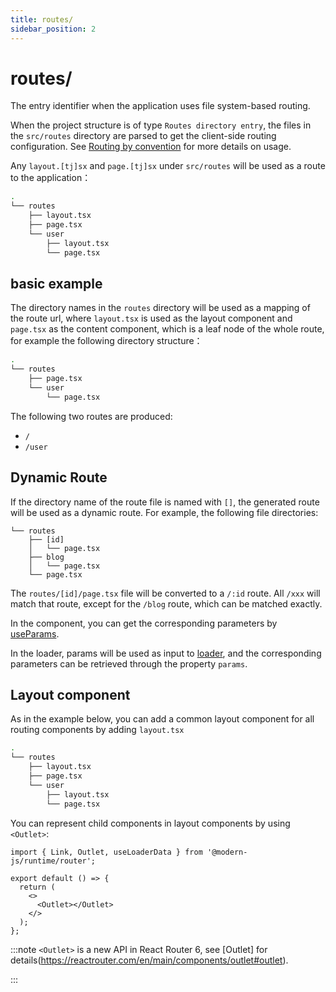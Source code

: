 ```yaml
---
title: routes/
sidebar_position: 2
---
```

# routes/

The entry identifier when the application uses file system-based routing.

When the project structure is of type `Routes directory entry`, the files in the `src/routes` directory are parsed to get the client-side routing configuration. See [Routing by convention](/guides/basic-features/routes) for more details on usage.

Any `layout.[tj]sx` and `page.[tj]sx` under `src/routes` will be used as a route to the application：

```bash {3}
.
└── routes
    ├── layout.tsx
    ├── page.tsx
    └── user
        ├── layout.tsx
        └── page.tsx
```

## basic example

The directory names in the `routes` directory will be used as a mapping of the route url, where `layout.tsx` is used as the layout component and `page.tsx` as the content component, which is a leaf node of the whole route, for example the following directory structure：

```bash
.
└── routes
    ├── page.tsx
    └── user
        └── page.tsx
```

The following two routes are produced:

- `/`
- `/user`

## Dynamic Route

If the directory name of the route file is named with `[]`, the generated route will be used as a dynamic route. For example, the following file directories:

```
└── routes
    ├── [id]
    │   └── page.tsx
    ├── blog
    │   └── page.tsx
    └── page.tsx
```

The `routes/[id]/page.tsx` file will be converted to a `/:id` route. All `/xxx` will match that route, except for the `/blog` route, which can be matched exactly.

In the component, you can get the corresponding parameters by [useParams](/apis/app/runtime/router/#useparams).

In the loader, params will be used as input to [loader](/guides/basic-features/data-fetch#loader-function), and the corresponding parameters can be retrieved through the property `params`.

## Layout component

As in the example below, you can add a common layout component for all routing components by adding `layout.tsx`

```bash
.
└── routes
    ├── layout.tsx
    ├── page.tsx
    └── user
        ├── layout.tsx
        └── page.tsx
```

You can represent child components in layout components by using `<Outlet>`:

```tsx title=routes/layout.tsx
import { Link, Outlet, useLoaderData } from '@modern-js/runtime/router';

export default () => {
  return (
    <>
      <Outlet></Outlet>
    </>
  );
};
```

:::note
`<Outlet>` is a new API in React Router 6, see [Outlet] for details(https://reactrouter.com/en/main/components/outlet#outlet).

:::
